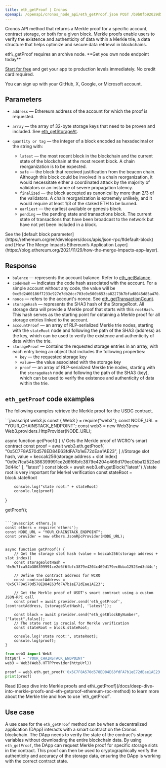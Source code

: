 ```yaml
---
title: eth_getProof | Cronos
openapi: /openapi/cronos_node_api/eth_getProof.json POST /b9b0fb92029d58b396139a9e89cf479b
---
```


Cronos API method that returns a Merkle proof for a specific account, contract storage, or both for a given block. Merkle proofs enable users to verify the existence and authenticity of data within a Merkle trie, a data structure that helps optimize and secure data retrieval in blockchains.

<Note>
eth\_getProof requires an archive node.
</Note>

<Check>
**Get you own node endpoint today**

[Start for free](https://console.chainstack.com/) and get your app to production levels immediately. No credit card required.

You can sign up with your GitHub, X, Google, or Microsoft account.
</Check>


## Parameters

* `address` — Ethereum address of the account for which the proof is requested.
* `array` — the array of 32-byte storage keys that need to be proven and included. See [eth\_getStorageAt](/reference/cronos-getstorageat).
* `quantity or tag` — the integer of a block encoded as hexadecimal or the string with:

  + `latest` — the most recent block in the blockchain and the current state of the blockchain at the most recent block. A chain reorganization is to be expected.
  + `safe` — the block that received justification from the beacon chain. Although this block could be involved in a chain reorganization, it would necessitate either a coordinated attack by the majority of validators or an instance of severe propagation latency.
  + `finalized` — the block accepted as canonical by more than 2/3 of the validators. A chain reorganization is extremely unlikely, and it would require at least 1/3 of the staked ETH to be burned.
  + `earliest` — the earliest available or genesis block.
  + `pending` — the pending state and transactions block. The current state of transactions that have been broadcast to the network but have not yet been included in a block.

<Note>
See the [default block parameter](https://ethereum.org/en/developers/docs/apis/json-rpc/#default-block) and [How The Merge Impacts Ethereum’s Application Layer](https://blog.ethereum.org/2021/11/29/how-the-merge-impacts-app-layer).
</Note>


## Response

* `balance` — represents the account balance. Refer to [eth\_getBalance](/reference/cronos-getbalance).
* `codeHash` — indicates the code hash associated with the account. For a simple account without any code, the value will be `0xc5d2460186f7233c927e7db2dcc703c0e500b653ca82273b7bfad8045d85a470`.
* `nonce` — refers to the account's nonce. See [eth\_getTransactionCount](/reference/cronos-gettransactioncount).
* `storageHash` — represents the SHA3 hash of the StorageRoot. All storage data will provide a Merkle proof that starts with this `rootHash`. This hash serves as the starting point for obtaining a Merkle proof for all storage entries linked to the account.
* `accountProof` — an array of RLP-serialized Merkle trie nodes, starting with the `stateRoot` node and following the path of the SHA3 (address) as the key, which can be used to verify the existence and authenticity of data within the trie.
* `storageProof` — contains the requested storage entries in an array, with each entry being an object that includes the following properties:
  + `key` — the requested storage key
  + `value`— the value associated with the storage key
  + `proof` — an array of RLP-serialized Merkle trie nodes, starting with the `storageHash` node and following the path of the SHA3 (key), which can be used to verify the existence and authenticity of data within the trie.

## `eth_getProof` code examples

The following examples retrieve the Merkle proof for the USDC contract.

<CodeGroup>
```javascript web3.js
const { Web3 } = require("web3");
const NODE_URL = "YOUR_CHAINSTACK_ENDPOINT";
const web3 = new Web3(new Web3.providers.HttpProvider(NODE_URL);

async function getProof() {
    // Gets the Merkle proof of WCRO's smart contract
    const proof = await web3.eth.getProof(
        "0x5C7F8A570d578ED84E63fdFA7b1eE72dEae1AE23", [
                        //Storage slot hash, value = keccak256(storage address + slot index)
            "0x9c7fca54b386399991ce2d6f6fbfc3879e4204c469d179ec0bba12523ed3d44c"
        ],
        "latest"
    )
    const block = await web3.eth.getBlock("latest")
    //state root is very important for Merkel verification
    const stateRoot = block.stateRoot

        console.log("state root:" + stateRoot)
        console.log(proof)
}

getProof();
```

```javascript ethers.js
const ethers = require('ethers');
const NODE_URL = "YOUR_CHAINSTACK_ENDPOINT";
const provider = new ethers.JsonRpcProvider(NODE_URL);


async function getProof() {
    // Get the storage slot hash (value = keccak256(storage address + slot index))
    const storageSlotHash = '0x9c7fca54b386399991ce2d6f6fbfc3879e4204c469d179ec0bba12523ed3d44c';

    // Define the contract address for WCRO
    const contractAddress = '0x5C7F8A570d578ED84E63fdFA7b1eE72dEae1AE23';

    // Get the Merkle proof of USDT's smart contract using a custom JSON-RPC call
    const proof = await provider.send('eth_getProof', [contractAddress, [storageSlotHash], 'latest']);

    const block = await provider.send("eth_getBlockByNumber", ["latest",false]);
    // The state root is crucial for Merkle verification
    const stateRoot = block.stateRoot;

    console.log('state root:', stateRoot);
    console.log(proof);
}
```

```python web3.py
from web3 import Web3
httpUrl = "YOUR_CHAINSTACK_ENDPOINT"
web3 = Web3(Web3.HTTPProvider(httpUrl))

proof = web3.eth.get_proof('0x5C7F8A570d578ED84E63fdFA7b1eE72dEae1AE23', ["0x9c7fca54b386399991ce2d6f6fbfc3879e4204c469d179ec0bba12523ed3d44c"], "latest")
print(proof)
```
</CodeGroup>

<Note>
Read [Deep dive into Merkle proofs and eth\_getProof](/docs/deep-dive-into-merkle-proofs-and-eth-getproof-ethereum-rpc-method) to learn more about the Merkle trie and how to use `eth_getProof`.
</Note>


## Use case

A use case for the `eth_getProof` method can be when a decentralized application (DApp) interacts with a smart contract on the Cronos blockchain. The DApp needs to verify the state of the contract's storage variables without downloading the entire blockchain data. By using `eth_getProof`, the DApp can request Merkle proof for specific storage slots in the contract. This proof can then be used to cryptographically verify the authenticity and accuracy of the storage data, ensuring the DApp is working with the correct contract state.
